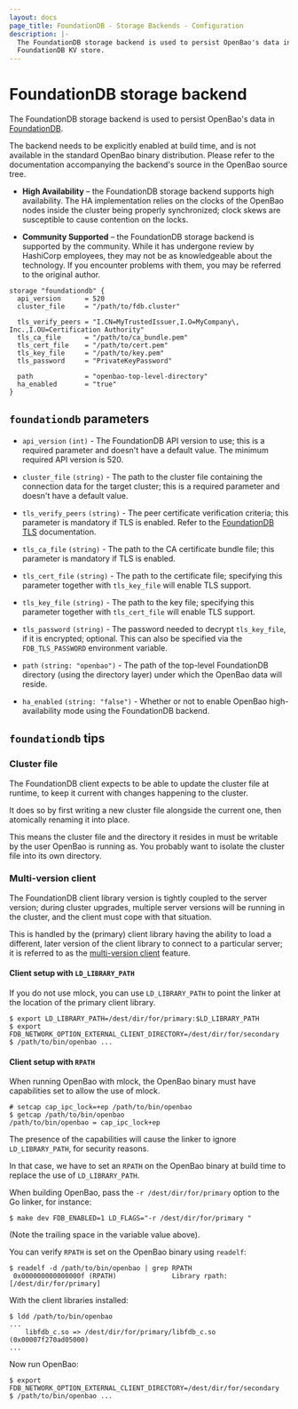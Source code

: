 ```yaml
---
layout: docs
page_title: FoundationDB - Storage Backends - Configuration
description: |-
  The FoundationDB storage backend is used to persist OpenBao's data in the
  FoundationDB KV store.
---
```


# FoundationDB storage backend

The FoundationDB storage backend is used to persist OpenBao's data in
[FoundationDB][foundationdb].

The backend needs to be explicitly enabled at build time, and is not available
in the standard OpenBao binary distribution. Please refer to the documentation
accompanying the backend's source in the OpenBao source tree.

- **High Availability** – the FoundationDB storage backend supports high
  availability. The HA implementation relies on the clocks of the OpenBao
  nodes inside the cluster being properly synchronized; clock skews are
  susceptible to cause contention on the locks.

- **Community Supported** – the FoundationDB storage backend is supported
  by the community. While it has undergone review by HashiCorp employees,
  they may not be as knowledgeable about the technology. If you encounter
  problems with them, you may be referred to the original author.

```hcl
storage "foundationdb" {
  api_version      = 520
  cluster_file     = "/path/to/fdb.cluster"

  tls_verify_peers = "I.CN=MyTrustedIssuer,I.O=MyCompany\, Inc.,I.OU=Certification Authority"
  tls_ca_file      = "/path/to/ca_bundle.pem"
  tls_cert_file    = "/path/to/cert.pem"
  tls_key_file     = "/path/to/key.pem"
  tls_password     = "PrivateKeyPassword"

  path             = "openbao-top-level-directory"
  ha_enabled       = "true"
}
```

## `foundationdb` parameters

- `api_version` `(int)` - The FoundationDB API version to use; this is a
  required parameter and doesn't have a default value. The minimum required API
  version is 520.

- `cluster_file` `(string)` - The path to the cluster file containing the
  connection data for the target cluster; this is a required parameter and
  doesn't have a default value.

- `tls_verify_peers` `(string)` - The peer certificate verification criteria;
  this parameter is mandatory if TLS is enabled. Refer to the [FoundationDB TLS][fdb-tls] documentation.

- `tls_ca_file` `(string)` - The path to the CA certificate bundle file; this
  parameter is mandatory if TLS is enabled.

- `tls_cert_file` `(string)` - The path to the certificate file; specifying this
  parameter together with `tls_key_file` will enable TLS support.

- `tls_key_file` `(string)` - The path to the key file; specifying this
  parameter together with `tls_cert_file` will enable TLS support.

- `tls_password` `(string)` - The password needed to decrypt `tls_key_file`, if
  it is encrypted; optional. This can also be specified via the
  `FDB_TLS_PASSWORD` environment variable.

- `path` `(string: "openbao")` - The path of the top-level FoundationDB directory
  (using the directory layer) under which the OpenBao data will reside.

- `ha_enabled` `(string: "false")` - Whether or not to enable OpenBao
  high-availability mode using the FoundationDB backend.

## `foundationdb` tips

### Cluster file

The FoundationDB client expects to be able to update the cluster file at
runtime, to keep it current with changes happening to the cluster.

It does so by first writing a new cluster file alongside the current one,
then atomically renaming it into place.

This means the cluster file and the directory it resides in must be writable
by the user OpenBao is running as. You probably want to isolate the cluster
file into its own directory.

### Multi-version client

The FoundationDB client library version is tightly coupled to the server
version; during cluster upgrades, multiple server versions will be running
in the cluster, and the client must cope with that situation.

This is handled by the (primary) client library having the ability to load
a different, later version of the client library to connect to a particular
server; it is referred to as the [multi-version client][multi-ver-client]
feature.

#### Client setup with `LD_LIBRARY_PATH`

If you do not use mlock, you can use `LD_LIBRARY_PATH` to point the linker at
the location of the primary client library.

```shell-session
$ export LD_LIBRARY_PATH=/dest/dir/for/primary:$LD_LIBRARY_PATH
$ export FDB_NETWORK_OPTION_EXTERNAL_CLIENT_DIRECTORY=/dest/dir/for/secondary
$ /path/to/bin/openbao ...
```

#### Client setup with `RPATH`

When running OpenBao with mlock, the OpenBao binary must have capabilities set to
allow the use of mlock.

```
# setcap cap_ipc_lock=+ep /path/to/bin/openbao
$ getcap /path/to/bin/openbao
/path/to/bin/openbao = cap_ipc_lock+ep
```

The presence of the capabilities will cause the linker to ignore
`LD_LIBRARY_PATH`, for security reasons.

In that case, we have to set an `RPATH` on the OpenBao binary at build time
to replace the use of `LD_LIBRARY_PATH`.

When building OpenBao, pass the `-r /dest/dir/for/primary` option to the Go
linker, for instance:

```shell-session
$ make dev FDB_ENABLED=1 LD_FLAGS="-r /dest/dir/for/primary "
```

(Note the trailing space in the variable value above).

You can verify `RPATH` is set on the OpenBao binary using `readelf`:

```shell-session
$ readelf -d /path/to/bin/openbao | grep RPATH
 0x000000000000000f (RPATH)              Library rpath: [/dest/dir/for/primary]
```

With the client libraries installed:

```shell-session
$ ldd /path/to/bin/openbao
...
    libfdb_c.so => /dest/dir/for/primary/libfdb_c.so (0x00007f270ad05000)
...
```

Now run OpenBao:

```shell-session
$ export FDB_NETWORK_OPTION_EXTERNAL_CLIENT_DIRECTORY=/dest/dir/for/secondary
$ /path/to/bin/openbao ...
```

[foundationdb]: https://www.foundationdb.org
[fdb-tls]: https://apple.github.io/foundationdb/tls.html
[multi-ver-client]: https://apple.github.io/foundationdb/api-general.html#multi-version-client-api
